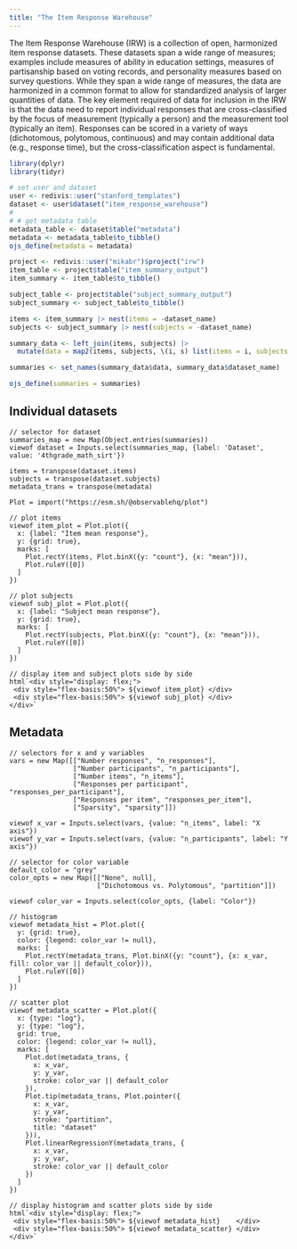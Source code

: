 ```yaml
---
title: "The Item Response Warehouse"
---
```


The Item Response Warehouse (IRW) is a collection of open, harmonized item response datasets. These datasets span a wide range of measures; examples include measures of ability in education settings, measures of partisanship based on voting records, and personality measures based on survey questions. While they span a wide range of measures, the data are harmonized in a common format to allow for standardized analysis of larger quantities of data. The key element required of data for inclusion in the IRW is that the data need to report individual responses that are cross-classified by the focus of measurement (typically a person) and the measurement tool (typically an item). Responses can be scored in a variety of ways (dichotomous, polytomous, continuous) and may contain additional data (e.g., response time), but the cross-classification aspect is fundamental. 

```r
library(dplyr)
library(tidyr)
```

```r
# set user and dataset
user <- redivis::user("stanford_templates")
dataset <- user$dataset("item_response_warehouse")
#  
# # get metadata table
metadata_table <- dataset$table("metadata")
metadata <- metadata_table$to_tibble()
ojs_define(metadata = metadata)

project <- redivis::user("mikabr")$project("irw")
item_table <- project$table("item_summary_output")
item_summary <- item_table$to_tibble()

subject_table <- project$table("subject_summary_output")
subject_summary <- subject_table$to_tibble()

items <- item_summary |> nest(items = -dataset_name)
subjects <- subject_summary |> nest(subjects = -dataset_name)

summary_data <- left_join(items, subjects) |>
  mutate(data = map2(items, subjects, \(i, s) list(items = i, subjects = s)))

summaries <- set_names(summary_data$data, summary_data$dataset_name)

ojs_define(summaries = summaries)
```


## Individual datasets

```ojs
// selector for dataset
summaries_map = new Map(Object.entries(summaries))
viewof dataset = Inputs.select(summaries_map, {label: 'Dataset', value: '4thgrade_math_sirt'})

items = transpose(dataset.items)
subjects = transpose(dataset.subjects)
metadata_trans = transpose(metadata)
```

```ojs
Plot = import("https://esm.sh/@observablehq/plot")

// plot items
viewof item_plot = Plot.plot({
  x: {label: "Item mean response"},
  y: {grid: true},
  marks: [
    Plot.rectY(items, Plot.binX({y: "count"}, {x: "mean"})),
    Plot.ruleY([0])
  ]
})

// plot subjects
viewof subj_plot = Plot.plot({
  x: {label: "Subject mean response"},
  y: {grid: true},
  marks: [
    Plot.rectY(subjects, Plot.binX({y: "count"}, {x: "mean"})),
    Plot.ruleY([0])
  ]
})

// display item and subject plots side by side
html`<div style="display: flex;">
 <div style="flex-basis:50%"> ${viewof item_plot} </div>
 <div style="flex-basis:50%"> ${viewof subj_plot} </div>
</div>`
```

## Metadata

```ojs
// selectors for x and y variables
vars = new Map([["Number responses", "n_responses"],
                ["Number participants", "n_participants"],
                ["Number items", "n_items"],
                ["Responses per participant", "responses_per_participant"],
                ["Responses per item", "responses_per_item"],
                ["Sparsity", "sparsity"]])

viewof x_var = Inputs.select(vars, {value: "n_items", label: "X axis"})
viewof y_var = Inputs.select(vars, {value: "n_participants", label: "Y axis"})

// selector for color variable
default_color = "grey"
color_opts = new Map([["None", null],
                      ["Dichotomous vs. Polytomous", "partition"]])

viewof color_var = Inputs.select(color_opts, {label: "Color"})
```

```ojs
// histogram
viewof metadata_hist = Plot.plot({
  y: {grid: true},
  color: {legend: color_var != null},
  marks: [
    Plot.rectY(metadata_trans, Plot.binX({y: "count"}, {x: x_var, fill: color_var || default_color})),
    Plot.ruleY([0])
  ]
})

// scatter plot
viewof metadata_scatter = Plot.plot({
  x: {type: "log"},
  y: {type: "log"},
  grid: true,
  color: {legend: color_var != null},
  marks: [
    Plot.dot(metadata_trans, {
      x: x_var,
      y: y_var, 
      stroke: color_var || default_color
    }),
    Plot.tip(metadata_trans, Plot.pointer({
      x: x_var,
      y: y_var,
      stroke: "partition",
      title: "dataset"
    })),
    Plot.linearRegressionY(metadata_trans, {
      x: x_var, 
      y: y_var, 
      stroke: color_var || default_color
    })
  ]
})

// display histogram and scatter plots side by side
html`<div style="display: flex;">
 <div style="flex-basis:50%"> ${viewof metadata_hist}    </div>
 <div style="flex-basis:50%"> ${viewof metadata_scatter} </div>
</div>`
```
